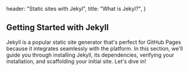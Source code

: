 
  header: "Static sites with Jekyl",
  title: "What is Jekyl?",
}

## Getting Started with Jekyll

Jekyll is a popular static site generator that's perfect for GitHub Pages because it integrates seamlessly with the platform. In this section, we'll guide you through installing Jekyll, its dependencies, verifying your installation, and scaffolding your initial site. Let's dive in!
